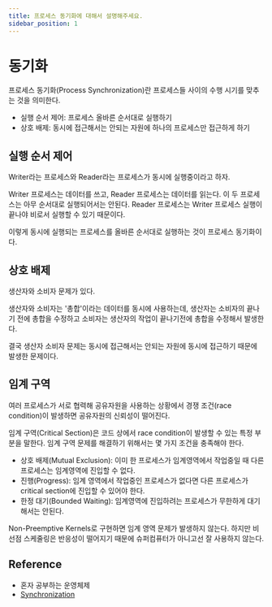 ```yaml
---
title: 프로세스 동기화에 대해서 설명해주세요.
sidebar_position: 1
---
```


# 동기화

프로세스 동기화(Process Synchronization)란 프로세스들 사이의 수행 시기를 맞추는 것을 의미한다.

- 실행 순서 제어: 프로세스 올바른 순서대로 실행하기
- 상호 배제: 동시에 접근해서는 안되는 자원에 하나의 프로세스만 접근하게 하기

## 실행 순서 제어

Writer라는 프로세스와 Reader라는 프로세스가 동시에 실행중이라고 하자.

Writer 프로세스는 데이터를 쓰고, Reader 프로세스는 데이터를 읽는다.
이 두 프로세스는 아무 순서대로 실행되어서는 안된다. Reader 프로세스는
Writer 프로세스 실행이 끝나야 비로서 실행할 수 있기 때문이다.

이렇게 동시에 실행되는 프로세스를 올바른 순서대로 실행하는 것이 프로세스 동기화이다.

## 상호 배제

생산자와 소비자 문제가 있다.

생산자와 소비자는 '총합'이라는 데이터를 동시에 사용하는데,
생산자는 소비자의 끝나기 전에 총합을 수정하고 소비자는 생산자의 작업이 끝나기전에
총합을 수정해서 발생한다.

결국 생산자 소비자 문제는 동시에 접근해서는 안되는 자원에 동시에 접근하기 때문에 발생한 문제이다.

## 임계 구역

여러 프로세스가 서로 협력해 공유자원을 사용하는 상황에서 경쟁 조건(race condition)이 발생하면
공유자원의 신뢰성이 떨어진다.

임계 구역(Critical Section)은 코드 상에서 race condition이 발생할 수 있는 특정 부분을
말한다. 임계 구역 문제를 해결하기 위해서는 몇 가지 조건을 충족해야 한다.

- 상호 배제(Mutual Exclusion): 이미 한 프로세스가 임계영역에서 작업중일 때 다른 프로세스는
  임계영역에 진입할 수 없다.
- 진행(Progress): 임계 영역에서 작업중인 프로세스가 없다면 다른 프로세스가 critical section에
  진입할 수 있어야 한다.
- 한정 대기(Bounded Waiting): 임계영역에 진입하려는 프로세스가 무한하게 대기해서는 안된다.

Non-Preemptive Kernels로 구현하면 임계 영역 문제가 발생하지 않는다. 하지만 비선점 스케줄링은 반응성이
떨어지기 때문에 슈퍼컴퓨터가 아니고선 잘 사용하지 않는다.

## Reference

- 혼자 공부하는 운영체제
- [Synchronization](https://parksb.github.io/article/10.html)
